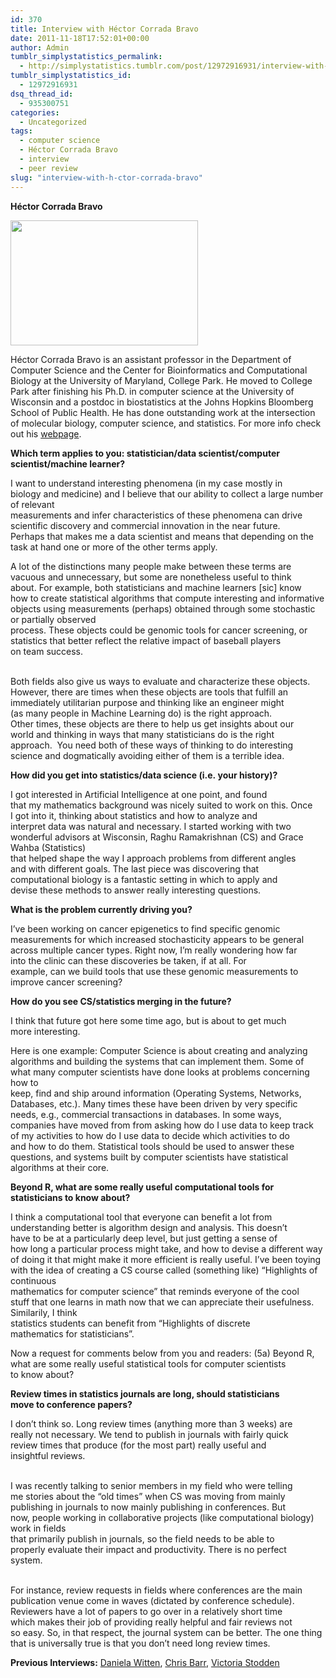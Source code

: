 ```yaml
---
id: 370
title: Interview with Héctor Corrada Bravo
date: 2011-11-18T17:52:01+00:00
author: Admin
tumblr_simplystatistics_permalink:
  - http://simplystatistics.tumblr.com/post/12972916931/interview-with-h-ctor-corrada-bravo
tumblr_simplystatistics_id:
  - 12972916931
dsq_thread_id:
  - 935300751
categories:
  - Uncategorized
tags:
  - computer science
  - Héctor Corrada Bravo
  - interview
  - peer review
slug: "interview-with-h-ctor-corrada-bravo"
---
```

**Héctor Corrada Bravo**

**<img height="200" src="http://biostat.jhsph.edu/~jleek/hcb.jpg" width="300" />**

Héctor Corrada Bravo is an assistant professor in the Department of Computer Science and the Center for Bioinformatics and Computational Biology at the University of Maryland, College Park. He moved to College Park after finishing his Ph.D. in computer science at the University of Wisconsin and a postdoc in biostatistics at the Johns Hopkins Bloomberg School of Public Health. He has done outstanding work at the intersection of molecular biology, computer science, and statistics. For more info check out his <a href="http://www.cbcb.umd.edu/~hcorrada/" target="_blank">webpage</a>.

<!-- more -->

**<span>Which term applies to you: statistician/data scientist/computer</span>**  
**<span>scientist/machine learner?</span>**

<span>I want to understand interesting phenomena (in my case mostly in</span>  
<span>biology and medicine) and I </span><span>believe that our ability to collect a large number of relevant</span>  
<span>measurements and infer characteristics of these phenomena can drive</span>  
<span>scientific discovery and commercial innovation in the near future.</span>  
<span>Perhaps that makes me a data scientist and means that depending on the</span>  
<span>task at hand one or more of the other terms apply.</span>

<span>A lot of the distinctions many people make between these terms are</span>  
<span>vacuous and unnecessary, but some are nonetheless useful to think</span>  
<span>about. For example, both statisticians and machine learners [sic] know</span>  
<span>how to create statistical algorithms </span><span>that compute interesting and informative objects using measurements </span><span>(perhaps) obtained through some stochastic or partially observed</span>  
<span>process. These objects could be genomic tools for cancer screening, or</span>  
<span>statistics that better reflect the relative impact of baseball players</span>  
<span>on team success.</span>  
<span> </span>

<span>Both fields also give us ways to evaluate and characterize these objects.</span>  
<span>However, there are times when these objects are tools that fulfill an</span>  
<span>immediately utilitarian purpose and thinking like an engineer might</span>  
<span>(as many people in Machine Learning do) is the right approach.</span>  
<span>Other times, these objects are there to help us get insights about our</span>  
<span>world and thinking in ways that many statisticians do is the right</span>  
<span>approach.  You need both of these ways of thinking to do interesting</span>  
<span>science and dogmatically avoiding either of them is a terrible idea.</span>

**<span>How did you get into statistics/data science (i.e. your history)?</span>**

<span>I got interested in Artificial Intelligence at one point, and found</span>  
<span>that my mathematics background was nicely suited to work on this. Once</span>  
<span>I got into it, thinking about statistics and how to analyze and</span>  
<span>interpret data was natural and necessary. I started working with two</span>  
<span>wonderful advisors a</span><span>t Wisconsin, Raghu Ramakrishnan (CS) and Grace Wahba (Statistics)</span>  
<span>that helped shape the way I approach problems from different angles</span>  
<span>and with different goals. The last piece was discovering that</span>  
<span>computational biology is a fantastic setting in which to apply and</span>  
<span>devise these methods </span><span>to answer really interesting questions.</span>

**<span>What is the problem currently driving you?</span>**

<span>I&#8217;ve been working on cancer epigenetics to find specific genomic</span>  
<span>measurements for which increased stochasticity appears to be general</span>  
<span>across multiple cancer types. Right now, I&#8217;m really wondering how far</span>  
<span>into the clinic can these discoveries be taken, if at all. For</span>  
<span>example, can we build tools that use these genomic measurements to</span>  
<span>improve cancer screening?</span>

**<span>How do you see CS/statistics merging in the future?</span>**

<span>I think that future got here some time ago, but is about to get much</span>  
<span>more interesting.</span>

<span>Here is one example: Computer Science is about creating and analyzing</span>  
<span>algorithms and building the systems that can implement them. Some of</span>  
<span>what </span><span>many computer scientists have done looks at problems concerning how to</span>  
<span>keep, find and ship around information (Operating Systems, Networks,</span>  
<span>Databases, etc.). Many times these have been driven by very specific</span>  
<span>needs, e.g., commercial transactions in databases. In some ways,</span>  
<span>companies have moved from from asking how do I use data to keep track</span>  
<span>of my activities to how do I use data to decide which activities to do</span>  
<span>and how to do them. Statistical tools should be used to answer these</span>  
<span>questions, and systems built by computer scientists have statistical</span>  
<span>algorithms at their core.</span>

**<span>Beyond R, what are some really useful computational tools for</span>**  
**<span>statisticians to know about?</span>**

<span>I think a computational tool that everyone can benefit a lot from</span>  
<span>understanding better is algorithm design and analysis. This doesn&#8217;t</span>  
<span>have to be at a particularly deep level, but just getting a sense of</span>  
<span>how long a particular process might take, </span><span>and how to devise a different way of doing it that might make it more </span><span>efficient is really useful. I&#8217;ve been toying with the idea of creating </span><span>a CS course called (something like) &#8220;Highlights of continuous</span>  
<span>mathematics for computer science&#8221; that reminds everyone of the cool</span>  
<span>stuff that one learns in math </span><span>now that we can appreciate their usefulness. Similarily, I think</span>  
<span>statistics students can benefit from &#8220;Highlights of discrete</span>  
<span>mathematics for statisticians&#8221;.</span>

<span>Now a request for comments below from you and readers: (5a) Beyond R,</span>  
<span>what are some really useful statistical tools for computer scientists</span>  
<span>to know about?</span>

**<span>Review times in statistics journals are long, should statisticians</span>**  
**<span>move to conference papers?</span>**

<span>I don&#8217;t think so. Long review times (anything more than 3 weeks) are</span>  
<span>really not necessary. We tend to publish in journals with fairly quick</span>  
<span>review times that produce (for the most part) really useful and</span>  
<span>insightful reviews.</span>  
<span> </span>

<span>I was recently talking to senior members in my field who were telling</span>  
<span>me stories about the &#8220;old times&#8221; when CS was moving from mainly</span>  
<span>publishing in journals to now mainly publishing in conferences. But</span>  
<span>now, people working </span><span>in collaborative projects (like computational biology) work in fields</span>  
<span>that primarily publish in journals, so the field needs to be able to</span>  
<span>properly evaluate their impact and productivity. There is no perfect</span>  
<span>system.</span>  
<span> </span>

<span>For instance, review requests in fields where conferences are the main</span>  
<span>publication venue come in waves (dictated by conference schedule).</span>  
<span>Reviewers have a lot of papers to go over in a relatively short time</span>  
<span>which makes their job of providing really helpful and fair reviews not</span>  
<span>so easy. So, in that respect, </span><span>the journal system can be better. </span><span>The one thing that is universally </span><span>true is that you don&#8217;t need long review times.</span>

<span><strong>Previous Interviews:</strong> <a href="http://simplystatistics.tumblr.com/post/11436138110/interview-with-daniela-witten" target="_blank">Daniela Witten</a>, <a href="http://simplystatistics.tumblr.com/post/11729003971/interview-with-chris-barr" target="_blank">Chris Barr</a>, <a href="http://simplystatistics.tumblr.com/post/12328728291/interview-with-victoria-stodden" target="_blank">Victoria Stodden</a></span>
